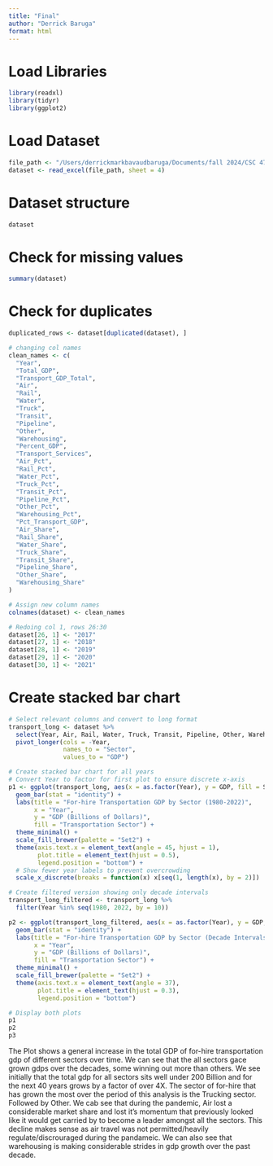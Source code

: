 ```yaml
---
title: "Final"
author: "Derrick Baruga"
format: html
---
```


# Load Libraries

```r
library(readxl) 
library(tidyr)
library(ggplot2)
```


# Load Dataset

```r
file_path <- "/Users/derrickmarkbavaudbaruga/Documents/fall 2024/CSC 477/Archive 3/table_03_01_072623.xlsx"  
dataset <- read_excel(file_path, sheet = 4)
```


# Dataset structure

```r
dataset
```

# Check for missing values

```r
summary(dataset)
```


# Check for duplicates

```r
duplicated_rows <- dataset[duplicated(dataset), ]

# changing col names
clean_names <- c(
  "Year",
  "Total_GDP",
  "Transport_GDP_Total",
  "Air",
  "Rail",
  "Water",
  "Truck",
  "Transit",
  "Pipeline",
  "Other",
  "Warehousing",
  "Percent_GDP",
  "Transport_Services",
  "Air_Pct",
  "Rail_Pct",
  "Water_Pct",
  "Truck_Pct",
  "Transit_Pct",
  "Pipeline_Pct",
  "Other_Pct",
  "Warehousing_Pct",
  "Pct_Transport_GDP",
  "Air_Share",
  "Rail_Share",
  "Water_Share",
  "Truck_Share",
  "Transit_Share",
  "Pipeline_Share",
  "Other_Share",
  "Warehousing_Share"
)

# Assign new column names
colnames(dataset) <- clean_names

# Redoing col 1, rows 26:30
dataset[26, 1] <- "2017"
dataset[27, 1] <- "2018"
dataset[28, 1] <- "2019"
dataset[29, 1] <- "2020"
dataset[30, 1] <- "2021"
```

# Create stacked bar chart

```r
# Select relevant columns and convert to long format
transport_long <- dataset %>%
  select(Year, Air, Rail, Water, Truck, Transit, Pipeline, Other, Warehousing) %>%
  pivot_longer(cols = -Year, 
               names_to = "Sector", 
               values_to = "GDP")

# Create stacked bar chart for all years
# Convert Year to factor for first plot to ensure discrete x-axis
p1 <- ggplot(transport_long, aes(x = as.factor(Year), y = GDP, fill = Sector)) +
  geom_bar(stat = "identity") +
  labs(title = "For-hire Transportation GDP by Sector (1980-2022)",
       x = "Year",
       y = "GDP (Billions of Dollars)",
       fill = "Transportation Sector") +
  theme_minimal() +
  scale_fill_brewer(palette = "Set2") +
  theme(axis.text.x = element_text(angle = 45, hjust = 1),
        plot.title = element_text(hjust = 0.5),
        legend.position = "bottom") +
  # Show fewer year labels to prevent overcrowding
  scale_x_discrete(breaks = function(x) x[seq(1, length(x), by = 2)])

# Create filtered version showing only decade intervals
transport_long_filtered <- transport_long %>%
  filter(Year %in% seq(1980, 2022, by = 10))

p2 <- ggplot(transport_long_filtered, aes(x = as.factor(Year), y = GDP, fill = Sector)) +
  geom_bar(stat = "identity") +
  labs(title = "For-hire Transportation GDP by Sector (Decade Intervals)",
       x = "Year",
       y = "GDP (Billions of Dollars)",
       fill = "Transportation Sector") +
  theme_minimal() +
  scale_fill_brewer(palette = "Set2") +
  theme(axis.text.x = element_text(angle = 37),
        plot.title = element_text(hjust = 0.3),
        legend.position = "bottom")

# Display both plots
p1
p2
p3
```

The Plot shows a general increase in the total GDP of for-hire transportation gdp of different sectors over time. We can see that the all sectors gace grown gdps over the decades, some winning out more than others. We see initially that the total gdp for all sectors sits well under 200 Billion and for the next 40 years grows by a factor of over 4X. The sector of for-hire that has grown the most over the period of this analysis is the Trucking sector. Followed by Other. We cab see that during the pandemic, Air lost a considerable market share and lost it's momentum that previously looked like it would get carried by to become a leader amongst all the sectors. This decline makes sense as air travel was not permitted/heavily regulate/discrouraged during the pandameic. We can also see that warehousing is making considerable strides in gdp growth over the past decade.